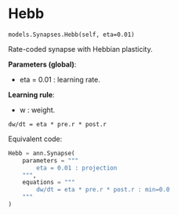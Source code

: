 # Hebb { #ANNarchy.models.Synapses.Hebb }

`models.Synapses.Hebb(self, eta=0.01)`

Rate-coded synapse with Hebbian plasticity.

**Parameters (global)**:

* eta = 0.01 : learning rate.

**Learning rule**:

* w : weight.

```
dw/dt = eta * pre.r * post.r
```

Equivalent code:

```python
Hebb = ann.Synapse(
    parameters = """
        eta = 0.01 : projection
    """,
    equations = """
        dw/dt = eta * pre.r * post.r : min=0.0
    """
)
```